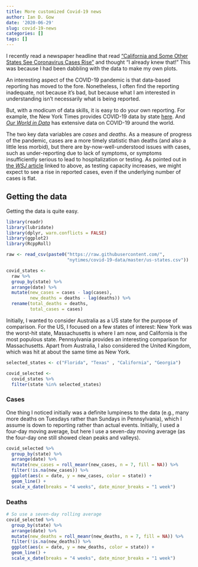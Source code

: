 ```yaml
---
title: More customized Covid-19 news
author: Ian D. Gow
date: '2020-06-29'
slug: covid-19-news
categories: []
tags: []
---
```


I recently read a newspaper headline that read ["California and Some Other States See Coronavirus Cases Rise"](https://www.wsj.com/articles/california-and-some-other-states-see-coronavirus-cases-rise-11591540411?shareToken=st8ed170060eaf4b31aa5852c0d23e3691) and thought "I already knew that!" This was because I had been dabbling with the data to make my own plots.

An interesting aspect of the COVID-19 pandemic is that data-based reporting has moved to the fore.
Nonetheless, I often find the reporting inadequate, not because it's bad, but because what I am interested in understanding isn't necessarily what is being reported.

But, with a modicum of data skills, it is easy to do your own reporting. 
For example, the New York Times provides COVID-19 data by state [here](https://github.com/nytimes/covid-19-data/).
And [*Our World in Data*](https://ourworldindata.org/coronavirus) has extensive data on COVID-19 around the world.

The two key data variables are *cases* and *deaths*. As a measure of progress of the pandemic, cases are a more timely statistic than deaths (and also a little less morbid), but there are by-now-well-understood issues with cases, such as under-reporting due to lack of symptoms, or symptoms insufficiently serious to lead to hospitalization or testing. As pointed out in [the *WSJ* article](https://www.wsj.com/articles/california-and-some-other-states-see-coronavirus-cases-rise-11591540411?shareToken=st8ed170060eaf4b31aa5852c0d23e3691) linked to above, as testing capacity increases, we might expect to see a rise in reported cases, even if the underlying number of cases is flat.

## Getting the data

Getting the data is quite easy. 

```r
library(readr)
library(lubridate)
library(dplyr, warn.conflicts = FALSE)
library(ggplot2)
library(RcppRoll)

raw <- read_csv(paste0("https://raw.githubusercontent.com/",
                       "nytimes/covid-19-data/master/us-states.csv"))

covid_states <-
  raw %>%
  group_by(state) %>%
  arrange(date) %>%
  mutate(new_cases = cases - lag(cases),
         new_deaths = deaths - lag(deaths)) %>%
  rename(total_deaths = deaths,
         total_cases = cases)
```

Initially, I wanted to consider Australia as a US state for the purpose of comparison. For the US, I focused on a few states of interest: New York was the worst-hit state, Massachusetts is where I am now, and California is the most populous state. Pennsylvania provides an interesting comparison for Massachusetts. Apart from Australia, I also considered the United Kingdom, which was hit at about the same time as New York.

```r
selected_states <- c("Florida", "Texas" , "California", "Georgia")

covid_selected <-
  covid_states %>%
  filter(state %in% selected_states)
```

### Cases

One thing I noticed initially was a definite lumpiness to the data (e.g., many more deaths on Tuesdays rather than Sundays in Pennsylvania), which I assume is down to reporting rather than actual events. Initially, I used a four-day moving average, but here I use a seven-day moving average (as the four-day one still showed clean peaks and valleys).

```r
covid_selected %>%
  group_by(state) %>%
  arrange(date) %>%
  mutate(new_cases = roll_meanr(new_cases, n = 7, fill = NA)) %>%
  filter(!is.na(new_cases)) %>%
  ggplot(aes(x = date, y = new_cases, color = state)) +
  geom_line() +
  scale_x_date(breaks = "4 weeks", date_minor_breaks = "1 week")
```


### Deaths

```r
# So use a seven-day rolling average
covid_selected %>%
  group_by(state) %>%
  arrange(date) %>%
  mutate(new_deaths = roll_meanr(new_deaths, n = 7, fill = NA)) %>%
  filter(!is.na(new_deaths)) %>%
  ggplot(aes(x = date, y = new_deaths, color = state)) +
  geom_line() +
  scale_x_date(breaks = "4 weeks", date_minor_breaks = "1 week")
```


